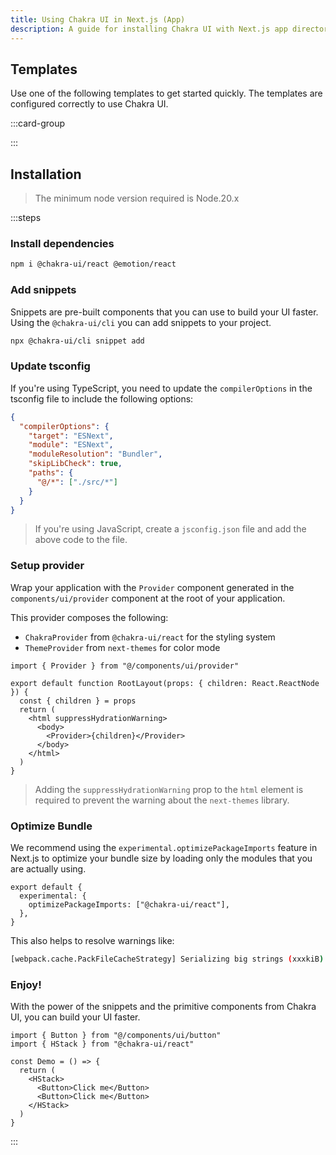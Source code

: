 ```yaml
---
title: Using Chakra UI in Next.js (App)
description: A guide for installing Chakra UI with Next.js app directory
---
```


## Templates

Use one of the following templates to get started quickly. The templates are
configured correctly to use Chakra UI.

:::card-group

<ResourceCard
  type="github"
  title="Next.js app template"
  url="https://github.com/chakra-ui/chakra-ui/tree/main/sandbox/next-app"
/>

<ResourceCard
  type="github"
  title="Next.js pages template"
  url="https://github.com/chakra-ui/chakra-ui/tree/main/sandbox/next-pages"
/>

:::

## Installation

> The minimum node version required is Node.20.x

:::steps

### Install dependencies

```bash
npm i @chakra-ui/react @emotion/react
```

### Add snippets

Snippets are pre-built components that you can use to build your UI faster.
Using the `@chakra-ui/cli` you can add snippets to your project.

```bash
npx @chakra-ui/cli snippet add
```

### Update tsconfig

If you're using TypeScript, you need to update the `compilerOptions` in the
tsconfig file to include the following options:

```json
{
  "compilerOptions": {
    "target": "ESNext",
    "module": "ESNext",
    "moduleResolution": "Bundler",
    "skipLibCheck": true,
    "paths": {
      "@/*": ["./src/*"]
    }
  }
}
```

> If you're using JavaScript, create a `jsconfig.json` file and add the above
> code to the file.

### Setup provider

Wrap your application with the `Provider` component generated in the
`components/ui/provider` component at the root of your application.

This provider composes the following:

- `ChakraProvider` from `@chakra-ui/react` for the styling system
- `ThemeProvider` from `next-themes` for color mode

```tsx title="app/layout.tsx" {1,6,8}
import { Provider } from "@/components/ui/provider"

export default function RootLayout(props: { children: React.ReactNode }) {
  const { children } = props
  return (
    <html suppressHydrationWarning>
      <body>
        <Provider>{children}</Provider>
      </body>
    </html>
  )
}
```

> Adding the `suppressHydrationWarning` prop to the `html` element is required
> to prevent the warning about the `next-themes` library.

### Optimize Bundle

We recommend using the `experimental.optimizePackageImports` feature in Next.js
to optimize your bundle size by loading only the modules that you are actually
using.

```tsx title="next.config.mjs" {3}
export default {
  experimental: {
    optimizePackageImports: ["@chakra-ui/react"],
  },
}
```

This also helps to resolve warnings like:

```sh
[webpack.cache.PackFileCacheStrategy] Serializing big strings (xxxkiB)
```

### Enjoy!

With the power of the snippets and the primitive components from Chakra UI, you
can build your UI faster.

```tsx
import { Button } from "@/components/ui/button"
import { HStack } from "@chakra-ui/react"

const Demo = () => {
  return (
    <HStack>
      <Button>Click me</Button>
      <Button>Click me</Button>
    </HStack>
  )
}
```

:::
